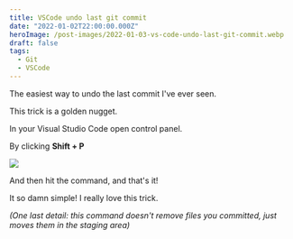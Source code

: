 ```yaml
---
title: VSCode undo last git commit
date: "2022-01-02T22:00:00.000Z"
heroImage: /post-images/2022-01-03-vs-code-undo-last-git-commit.webp
draft: false
tags:
  - Git
  - VSCode
---
```


The easiest way to undo the last commit I've ever seen.

This trick is a golden nugget.

In your Visual Studio Code open control panel.

By clicking **Shift + P**

![](/post-images/2022-01-image.webp)

And then hit the command, and that's it!

It so damn simple! I really love this trick.

_(One last detail: this command doesn't remove files you committed, just moves them in the staging area)_
